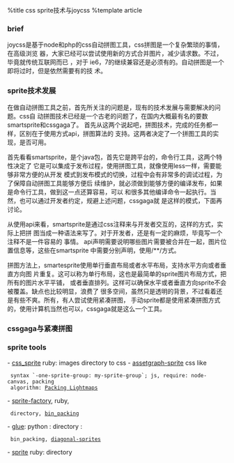 %title css sprite技术与joycss
%template article

=== brief ===

joycss是基于node和php的css自动拼图工具，css拼图是一个复杂繁琐的事情，在高级浏览
器，大家已经可以尝试使用新的方式合并图片，减少请求数。不过，毕竟就传统互联网而已
，对于 ie6，7的继续兼容还是必须有的。自动拼图是一个即将过时，但是依然需要有的技
术。

=== sprite技术发展 ===

在做自动拼图工具之前，首先所关注的问题是，现有的技术发展与需要解决的问题。css自
动拼图技术已经是一个古老的问题了，在国内大概最有名的要数smartsprite和cssgaga了。
首先从这两个说起吧，拼图技术，完成的任务都一样，区别在于使用方式api，拼图算法的
支持。这两者决定了一个拼图工具的实现，是否可用。

首先看看smartsprite，是个java包，首先它是跨平台的，命令行工具，这两个特性决定了
它是可以集成于发布过程，使用拼图工具，就像使用less一样，需要能够非常方便的从开发
模式到发布模式的切换，过程中会有非常多的调试过程，为了保障自动拼图工具能够方便后
续维护，就必须做到能够方便的编译发布，如果是命令行工具，做到这一点还算容易，可以
和很多其他编译命令一起执行。当然，也可以通过开发者约定，规避上述问题，cssgaga就
是这样的模式，下面再讨论。

从使用api来看，smartsprite是通过css注释来与开发者交互的，这样的方式，实际上把拼
图当成一种语法来写了。对于开发者，还是有一定的麻烦，毕竟写一个注释不是一件容易的
事情。 api声明需要说明哪些图片需要被合并在一起，图片位置信息等，这些在smartsprite
中需要分别声明，使用/**/方式。

拼图方法上，smartesprite使用单行垂直布局或者水平布局，支持水平方向或者垂直方向图
片重复。这可以称为单行布局，这也是最简单的sprite图片布局方式，把所有的图片水平平铺，
或者垂直排列。这样可以确保水平或者垂直方向sprite不会被覆盖。缺点也比较明显，浪费了
很多空间，虽然只是透明的背景，不过看着还是有些不爽。所有，有人尝试使用紧凑拼图，
手动sprite都是使用紧凑拼图方式的，使用计算机当然也可以，cssgaga就是这么一个工具。

=== cssgaga与紧凑拼图 ===

=== sprite tools ===

- [[https://github.com/flyerhzm/css_sprite|css_sprite]] ruby: images directory to css
- [[https://github.com/One-com/assetgraph-sprite|assetgraph-sprite]] css like
  syntax `-one-sprite-group: my-sprite-group`; js, require: node-canvas, packing 
  algorithm: [[http://www.blackpawn.com/texts/lightmaps/|Packing Lightmaps]]
- [[https://github.com/jakesgordon/sprite-factory|sprite-factory]], ruby,
  directory, [[http://codeincomplete.com/posts/2011/5/7/bin_packing/|bin_packing]]
- [[https://github.com/jorgebastida/glue/|glue]]: python : directory : 
  bin_packing, [[http://www.aaronbarker.net/2010/07/diagonal-sprites/|diagonal-sprites]]
- [[https://github.com/gistinc/sprite|sprite]] ruby: directory
